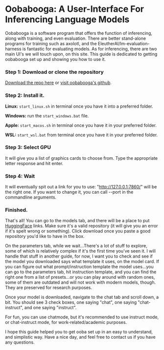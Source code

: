 # Oobabooga: A User-Interface For Inferencing Language Models

Oobabooga is a software program that offers the function of inferencing, along with training, and even evaluation. There are better stand-alone programs for training such as axolotl, and the EleutherAI/lm-evaluation-harness is fantastic for evaluating models. As for inferencing, there are two main UI's we will touch upon, on this site. This guide is dedicated to getting oobabooga set up and showing you how to use it.

### Step 1: Download or clone the repository

[Download the repo here](https://github.com/oobabooga/text-generation-webui/archive/refs/heads/main.zip) or [visit oobabooga's github](https://github.com/oobabooga/text-generation-webui). 

### Step 2: Install it.

**Linux:** `start_linux.sh` in terminal once you have it into a preferred folder.

**Windows:** run the `start_windows.bat` file.

**Apple:** `start_macos.sh` in terminal once you have it in your preferred folder.

**WSL:** `start_wsl.bat` from terminal once you have it in your preferred folder.

### Step 3: Select GPU

It will give you a list of graphics cards to choose from. Type the appropriate letter response and hit enter.

### Step 4: Wait

It will eventually spit out a link for you to use: "http://127.0.0.1:7860/" will be the right one. If you want to change it, you can call --port in the commandline arguments.

### Finished.

That's all! You can go to the models tab, and there will be a place to put [HuggingFace](https://huggingface.co/models) links. Make sure it's a valid repository (it will give you an error if it's spelt wrong or something). Click download once you paste a good repository you'd like to have in the box.

On the parameters tab, while we wait...There's a lot of stuff to explore, some of which is relatively complex if it's the first time you've seen it. I will handle that stuff in another guide, for now, I want you to check and see if the model you downloaded says what template it uses, on the model card. If you can figure out what prompt/instruction template the model uses...you can go to the parameters tab, hit instruction template, and you can find the right one from a list of presets...or you can play around with random ones, some of them are outdated and will not work with modern models, though. They are preserved for research purposes.

Once your model is downloaded, navigate to the chat tab and scroll down, a bit. You should see 3 check boxes, one saying "chat", one saying "chat-instruct", and one saying "instruct".

For fun, you can use chatmode, but it's recommended to use instruct mode, or chat-instruct mode, for work-related/academic purposes.

I hope this guide helped you to get ooba set up in an easy to understand, and simplistic way. Have a nice day, and feel free to contact us if you have any questions.